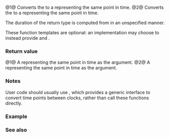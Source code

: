 {{cpp/chrono/file_clock/title|to_sys|from_sys}}
{{cpp/chrono/file_clock/navbar}}
{{dcl begin}}
{{dcl|num=1|since=c++20|notes={{mark tooltip|optional|provided only if to_utc and from_utc are not provided}}|
template&lt; class Duration &gt;
static std::chrono::sys_time&lt;/*see below*/&gt;
    to_sys( const std::chrono::file_time&lt;Duration&gt;&amp; t );
}}
{{dcl|num=2|since=c++20|notes={{mark tooltip|optional|provided only if to_utc and from_utc are not provided}}|
template&lt; class Duration &gt;
static std::chrono::file_time&lt;/*see below*/&gt;
    from_sys( const std::chrono::sys_time&lt;Duration&gt;&amp; t );
}}
{{dcl end}}

@1@ Converts the {{tt|file_time}} {{c|t}} to a {{tt|sys_time}} representing the same point in time.
@2@ Converts the {{tt|sys_time}} {{c|t}} to a {{tt|file_time}} representing the same point in time.

The duration of the return type is computed from {{tt|Duration}} in an unspecified manner.

These function templates are optional: an implementation may choose to instead provide {{rlpf|to from utc|to_utc}} and {{rlpf|to from utc|from_utc}}.

===Return value===
@1@ A {{tt|sys_time}} representing the same point in time as the argument.
@2@ A {{tt|file_time}} representing the same point in time as the argument.

===Notes===
User code should usually use {{c/core|std::chrono::clock_cast}}, which provides a generic interface to convert time points between clocks, rather than call these functions directly.

===Example===
{{example}}

===See also===
{{dsc begin}}
{{dsc inc|cpp/chrono/file clock/dsc to from utc}}
{{dsc inc|cpp/chrono/dsc clock_cast}}
{{dsc end}}

{{langlinks|es|ja|ru|zh}}